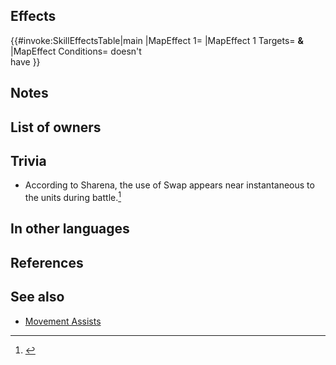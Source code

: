 {{Assist
|tagid=SID_入れ替え
|name=Swap
|range=1
|effect=Unit and target ally swap spaces.
|cost=150
|exclusive=0
|required=-
|canUseMove={{MoveList|all}}
|canUseWeapon={{WeaponList|exclude=Staff}}
|properties=random_all,random_inherit_base
}}
==Effects==
{{#invoke:SkillEffectsTable|main
|MapEffect 1={{Eft|Swap Units}}
|MapEffect 1 Targets={{Tgt|Unit}} '''&'''<br>{{Tgt|Target Ally}}
|MapEffect Conditions={{Tgt|Target Ally}} doesn't<br>have {{SEt|Isolation}}
}}

==Notes==
{{Movement skill notes|notBeforeRokkr=1}}
==List of owners==
{{Skill Hero List}}
{{NoInheritHeroes}}
==Trivia==
*According to Sharena, the use of Swap appears near instantaneous to the units during battle.<ref>{{RefQuote|Until a second ago, I was in a forest. But then I suddenly found myself on a plain! Plus, I thought Alfonse was on a plain, but then I saw him in a forest! It was like we instantly swapped places!|Sharena, [https://guide.fire-emblem-heroes.com/en-US/015/ Learn with Sharena!]}}</ref>
==In other languages==
{{OtherLanguages
|japanese=入れ替え
|german=Rochade
|spanishEU=Trocar
|spanishLA=Intercambiar
|french=Inversion
|italian=Inversione
|chineseTW=替換
|portuguese=Troca
}}
==References==
<references/>
==See also==
* [[Movement Assists]]
{{Assists Navbox}}